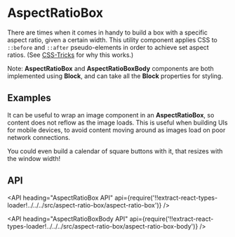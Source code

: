 <!--
Copyright (c) Uber Technologies, Inc.

This source code is licensed under the MIT license found in the
LICENSE file in the root directory of this source tree.
-->





# AspectRatioBox

There are times when it comes in handy to build a box with a specific aspect ratio, given a certain width. This utility component applies CSS to `::before` and `::after` pseudo-elements in order to achieve set aspect ratios. (See [CSS-Tricks](https://css-tricks.com/aspect-ratio-boxes/#article-header-id-6) for why this works.)

Note: **AspectRatioBox** and **AspectRatioBoxBody** components are both implemented using **Block**, and can take all the **Block** properties for styling.

## Examples

<Example title="Basic usage" path="aspect-ratio-box/basic.js">
  <AspectRatioBoxBasic />
</Example>

It can be useful to wrap an image component in an **AspectRatioBox**, so content does not reflow as the image loads. This is useful when building UIs for mobile devices, to avoid content moving around as images load on poor network connections.

<Example title="Image in an AspectRatioBox" path="aspect-ratio-box/image.js">
  <AspectRatioBoxImage />
</Example>

You could even build a calendar of square buttons with it, that resizes with the window width!

<Example title="Full-width calendar" path="aspect-ratio-box/calendar.js">
  <AspectRatioBoxCalendar />
</Example>

## API

<API
  heading="AspectRatioBox API"
  api={require('!!extract-react-types-loader!../../../src/aspect-ratio-box/aspect-ratio-box')}
/>

<API
  heading="AspectRatioBoxBody API"
  api={require('!!extract-react-types-loader!../../../src/aspect-ratio-box/aspect-ratio-box-body')}
/>

<Exports
  component={AspectRatioBoxExports}
  title="AspectRatioBox exports"
  path="baseui/aspect-ratio-box"
/>
